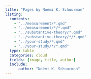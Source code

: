 ```yaml
---
title: "Pages by Noémi K. Schuurman"
listing:
  contents:
    - "../measurement/*.qmd"
    - "../measurement/*/*.qmd"
    - "../substantive-theory/*.qmd"
    - "../substantive-theory/*/*.qmd"
    - "../your-study/*.qmd"
    - "../your-study/*/*.qmd"
  type: table
  categories: cloud
  fields: [image, title, author]
  include:
      author: "Noémi K. Schuurman"
---
```

